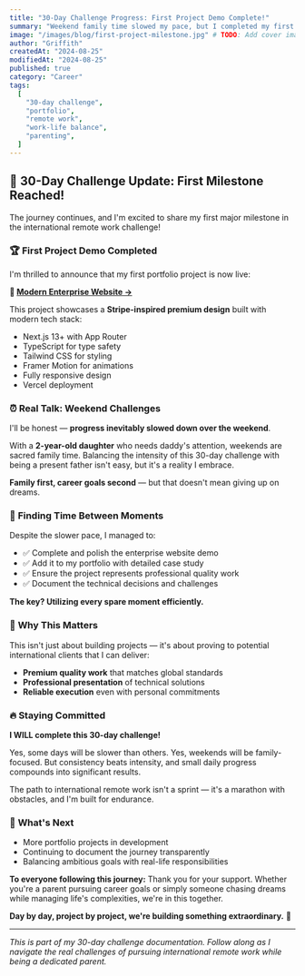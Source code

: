 ```yaml
---
title: "30-Day Challenge Progress: First Project Demo Complete!"
summary: "Weekend family time slowed my pace, but I completed my first portfolio project - a Stripe-inspired enterprise website. Challenges and small victories in my remote work journey."
image: "/images/blog/first-project-milestone.jpg" # TODO: Add cover image
author: "Griffith"
createdAt: "2024-08-25"
modifiedAt: "2024-08-25"
published: true
category: "Career"
tags:
  [
    "30-day challenge",
    "portfolio",
    "remote work",
    "work-life balance",
    "parenting",
  ]
---
```


## 🎯 30-Day Challenge Update: First Milestone Reached!

The journey continues, and I'm excited to share my first major milestone in the international remote work challenge!

### 🏆 **First Project Demo Completed**

I'm thrilled to announce that my first portfolio project is now live:

**🔗 [Modern Enterprise Website →](https://modern-enterprise-website.vercel.app/)**

This project showcases a **Stripe-inspired premium design** built with modern tech stack:

- Next.js 13+ with App Router
- TypeScript for type safety
- Tailwind CSS for styling
- Framer Motion for animations
- Fully responsive design
- Vercel deployment

### ⏰ **Real Talk: Weekend Challenges**

I'll be honest — **progress inevitably slowed down over the weekend**.

With a **2-year-old daughter** who needs daddy's attention, weekends are sacred family time. Balancing the intensity of this 30-day challenge with being a present father isn't easy, but it's a reality I embrace.

**Family first, career goals second** — but that doesn't mean giving up on dreams.

### 💪 **Finding Time Between Moments**

Despite the slower pace, I managed to:

- ✅ Complete and polish the enterprise website demo
- ✅ Add it to my portfolio with detailed case study
- ✅ Ensure the project represents professional quality work
- ✅ Document the technical decisions and challenges

**The key? Utilizing every spare moment efficiently.**

### 🎯 **Why This Matters**

This isn't just about building projects — it's about proving to potential international clients that I can deliver:

- **Premium quality work** that matches global standards
- **Professional presentation** of technical solutions
- **Reliable execution** even with personal commitments

### 🔥 **Staying Committed**

**I WILL complete this 30-day challenge!**

Yes, some days will be slower than others. Yes, weekends will be family-focused. But consistency beats intensity, and small daily progress compounds into significant results.

The path to international remote work isn't a sprint — it's a marathon with obstacles, and I'm built for endurance.

### 🚀 **What's Next**

- More portfolio projects in development
- Continuing to document the journey transparently
- Balancing ambitious goals with real-life responsibilities

**To everyone following this journey:** Thank you for your support. Whether you're a parent pursuing career goals or simply someone chasing dreams while managing life's complexities, we're in this together.

**Day by day, project by project, we're building something extraordinary.** 💫

---

_This is part of my 30-day challenge documentation. Follow along as I navigate the real challenges of pursuing international remote work while being a dedicated parent._
